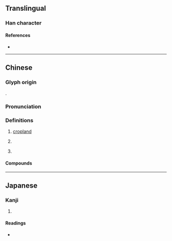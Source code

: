 {{character info/new}}
==Translingual==

===Han character===
{{Han char|rn=102|rad=田|as=04|sn=9|four=61047|canj=WHE|ids=⿰田反}}

====References====
* {{Han ref|kx=0760.100|dkj=21767|dj=1170.040|hdz=42533.100|uh=7548|ud=30024|bh=CFDB|bd=53211}}

----

==Chinese==
{{zh-forms}}

===Glyph origin===
{{Han etym}}
{{Han compound|田|反|c1=s|c2=p|t1=field|ls=psc}}.

===Pronunciation===
{{zh-pron
|m=fàn
|c=faan3
|mc=y
|oc=y
|ma=
|cat=n
}}

===Definitions===
{{zh-hanzi}}

# {{lb|zh|dialect}} [[cropland]]
# {{zh-classifier|large fields}}
# {{non-gloss|Used in placenames.}}
#: {{zh-x|張{Zhāng}家畈 鎮{Zhèn}|Zhangjiafan town in [[Hubei]] province {{zh-also|{{w|zh:張家畈鎮|張家畈鎮}}}}}}
#: {{zh-x|田{Tián}畈街 鎮{Zhèn}|Tianfanjie town in [[Jiangxi]] province {{zh-also|{{w|zh:田畈街鎮|田畈街鎮}}}}}}

====Compounds====
{{zh-der|畈田|孛畈|小米畈|張家畈|田畈街|芳畈|龍潭畈|趙家畈|彭畈|塔畈|龍門畈|劉畈|大畈|聶畈|馬畈|莘畈|沙畈|三里畈|袁畈|兩畈|王祥畈|吳畈|火連畈|曹畈|孫家畈|塘畈}}

----

==Japanese==

===Kanji===
{{ja-kanji|grade=|rs=田04}}

# {{defn|lang=ja|sort=田04}}

====Readings====
* {{ja-readings|on=[[はん]] (han), [[ほん]] (hon)|kun=|nanori=}}
